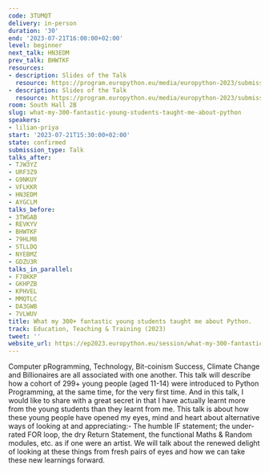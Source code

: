 ```yaml
---
code: 3TUMQT
delivery: in-person
duration: '30'
end: '2023-07-21T16:00:00+02:00'
level: beginner
next_talk: HN3EDM
prev_talk: BHWTKF
resources:
- description: Slides of the Talk
  resource: https://program.europython.eu/media/europython-2023/submissions/3TUMQT/resources/Copy_of_EuroPython_2023_jQXACcR.pdf
- description: Slides of the Talk
  resource: https://program.europython.eu/media/europython-2023/submissions/3TUMQT/resources/Copy_of_EuroPython_2023_3Gzf3tA.pdf
room: South Hall 2B
slug: what-my-300-fantastic-young-students-taught-me-about-python
speakers:
- lilian-priya
start: '2023-07-21T15:30:00+02:00'
state: confirmed
submission_type: Talk
talks_after:
- TJW3YZ
- URF3Z9
- G9NKUY
- VFLKKR
- HN3EDM
- AYGCLM
talks_before:
- 3TWGAB
- REVKYV
- BHWTKF
- 79HLM8
- STLLDQ
- NYEBMZ
- GDZU3R
talks_in_parallel:
- F78KKP
- GKHPZB
- KPHVEL
- MMQTLC
- DA3GWB
- 7VLWUV
title: What my 300+ fantastic young students taught me about Python.
track: Education, Teaching & Training (2023)
tweet: ''
website_url: https://ep2023.europython.eu/session/what-my-300-fantastic-young-students-taught-me-about-python
---
```


Computer pRogramming, Technology, Bit-coinism Success, Climate Change and Billionaires are all associated with one another.
This talk will describe how a cohort of  299+ young people (aged 11-14) were introduced to Python Programming, at the same time, for the very first time.
And in this talk, I  would like to share with a great secret in that I have actually learnt more from the young students than they learnt from me. 
This talk is about how these young people have opened my eyes, mind  and heart about alternative ways of looking at and appreciating:- 
The humble IF statement;  the under-rated FOR loop, the dry Return Statement, the functional Maths & Random modules, etc. as if one were an artist.
We will talk about the renewed delight of looking at these things from fresh pairs of eyes and how we can take these new learnings forward.
